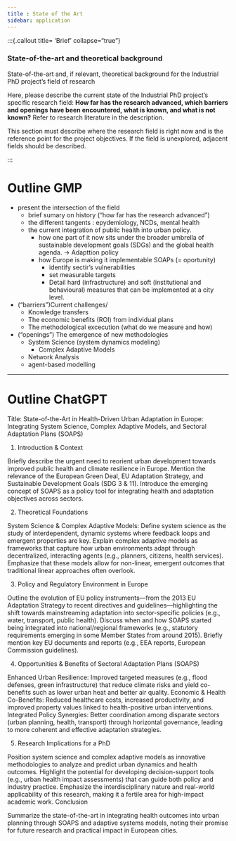 ```yaml
---
title : State of the Art 
sidebar: application
---
```


:::{.callout title= 'Brief' collapse="true"}

### State-of-the-art and theoretical background  
State-of-the-art and, if relevant, theoretical background for the Industrial PhD project’s field of research

Here, please describe the current state of the Industrial PhD project's specific research field: **How far has the research advanced, which barriers and openings have been encountered, what is known, and what is not known?** Refer to research literature in the description.

This section must describe where the research field is right now and is the reference point for the project objectives. If the field is unexplored, adjacent fields should be described. 

:::

# Outline GMP
- present the intersection of the field
    - brief sumary on history ("how far has the research advanced")
    - the different tangents : epydemiology, NCDs, mental health
    - the current integration of public health into urban policy.
        - how one part of it now sits under the broader umbrella of sustainable development goals (SDGs) and the global health agenda. -> Adapttion policy
        - how Europe is making it implementable SOAPs (= oportunity)
            - identify sectir's vulnerabilities
            - set measurable targets
            - Detail hard (infrastructure) and soft (institutional and behavioural) measures that can be implemented at a city level.
        
- ("barriers")Current challenges/
    - Knowledge transfers
    - The economic benefits (ROI) from individual plans
    - The methodological excecution (what do we measure and how) 
    
- ("openings") The emergence of new methodologies
    - System Science (system dynamics modeling)
        - Complex Adaptive Models
    - Network Analysis
    - agent-based modelling
    


____

# Outline ChatGPT

Title:
State-of-the-Art in Health-Driven Urban Adaptation in Europe: Integrating System Science, Complex Adaptive Models, and Sectoral Adaptation Plans (SOAPS)

1. Introduction & Context

Briefly describe the urgent need to reorient urban development towards improved public health and climate resilience in Europe.
Mention the relevance of the European Green Deal, EU Adaptation Strategy, and Sustainable Development Goals (SDG 3 & 11).
Introduce the emerging concept of SOAPS as a policy tool for integrating health and adaptation objectives across sectors.

2. Theoretical Foundations

System Science & Complex Adaptive Models:
Define system science as the study of interdependent, dynamic systems where feedback loops and emergent properties are key.
Explain complex adaptive models as frameworks that capture how urban environments adapt through decentralized, interacting agents (e.g., planners, citizens, health services).
Emphasize that these models allow for non-linear, emergent outcomes that traditional linear approaches often overlook.

3. Policy and Regulatory Environment in Europe

Outline the evolution of EU policy instruments—from the 2013 EU Adaptation Strategy to recent directives and guidelines—highlighting the shift towards mainstreaming adaptation into sector-specific policies (e.g., water, transport, public health).
Discuss when and how SOAPS started being integrated into national/regional frameworks (e.g., statutory requirements emerging in some Member States from around 2015).
Briefly mention key EU documents and reports (e.g., EEA reports, European Commission guidelines).

4. Opportunities & Benefits of Sectoral Adaptation Plans (SOAPS)

Enhanced Urban Resilience:
Improved targeted measures (e.g., flood defenses, green infrastructure) that reduce climate risks and yield co-benefits such as lower urban heat and better air quality.
Economic & Health Co-Benefits:
Reduced healthcare costs, increased productivity, and improved property values linked to health-positive urban interventions.
Integrated Policy Synergies:
Better coordination among disparate sectors (urban planning, health, transport) through horizontal governance, leading to more coherent and effective adaptation strategies.

5. Research Implications for a PhD

Position system science and complex adaptive models as innovative methodologies to analyze and predict urban dynamics and health outcomes.
Highlight the potential for developing decision-support tools (e.g., urban health impact assessments) that can guide both policy and industry practice.
Emphasize the interdisciplinary nature and real-world applicability of this research, making it a fertile area for high-impact academic work.
Conclusion

Summarize the state-of-the-art in integrating health outcomes into urban planning through SOAPS and adaptive systems models, noting their promise for future research and practical impact in European cities.


